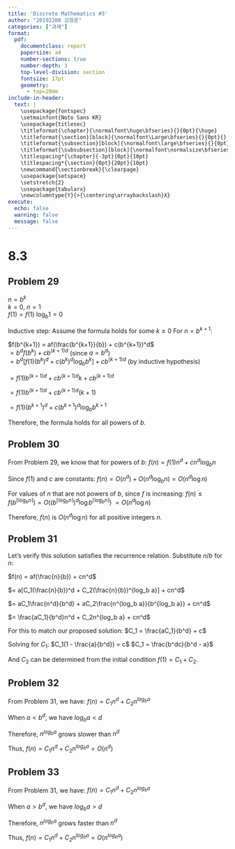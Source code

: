 ```yaml
---
title: 'Discrete Mathematics #3'
author: "20192208 김형훈"
categories: ["과제"]
format: 
  pdf:
    documentclass: report
    papersize: a4
    number-sections: true
    number-depth: 3
    top-level-division: section
    fontsize: 17pt
    geometry:
      - top=20mm
include-in-header: 
  text: |
    \usepackage{fontspec}
    \setmainfont{Noto Sans KR}
    \usepackage{titlesec}
    \titleformat{\chapter}{\normalfont\huge\bfseries}{}{0pt}{\huge}
    \titleformat{\section}[block]{\normalfont\Large\bfseries}{}{0pt}{}
    \titleformat{\subsection}[block]{\normalfont\large\bfseries}{}{0pt}{}
    \titleformat{\subsubsection}[block]{\normalfont\normalsize\bfseries}{}{0pt}{}
    \titlespacing*{\chapter}{-3pt}{0pt}{10pt}
    \titlespacing*{\section}{0pt}{20pt}{10pt}
    \newcommand{\sectionbreak}{\clearpage}
    \usepackage{setspace}
    \setstretch{2}
    \usepackage{tabularx}
    \newcolumntype{Y}{>{\centering\arraybackslash}X}
execute:
  echo: false
  warning: false
  message: false
---
```


# 8.3

## Problem 29
$n = b^k$  
$k = 0$, $n = 1$  
$f(1) = f(1)$ $\log_b 1 = 0$

Inductive step: Assume the formula holds for some $k ≥ 0$
For $n = b^{k+1}$:

$f(b^{k+1}) = af(\frac{b^{k+1}}{b}) + c(b^{k+1})^d$  
$= b^d f(b^k) + cb^{(k+1)d}$ (since $a = b^d$)  
$= b^d[f(1)(b^k)^d + c(b^k)^d \log_b b^k] + cb^{(k+1)d}$ (by inductive hypothesis)

$= f(1)b^{(k+1)d} + cb^{(k+1)d}k + cb^{(k+1)d}$

$= f(1)b^{(k+1)d} + cb^{(k+1)d}(k+1)$

$= f(1)(b^{k+1})^d + c(b^{k+1})^d \log_b b^{k+1}$

Therefore, the formula holds for all powers of $b$.

## Problem 30

From Problem 29, we know that for powers of $b$:
$f(n) = f(1)n^d + cn^d \log_b n$

Since $f(1)$ and $c$ are constants:
$f(n) = O(n^d) + O(n^d \log_b n) = O(n^d \log n)$

For values of $n$ that are not powers of $b$, since $f$ is increasing:
$f(n) ≤ f(b^{\lceil \log_b n \rceil}) = O((b^{\lceil \log_b n \rceil})^d \log b^{\lceil \log_b n \rceil})$
$= O(n^d \log n)$

Therefore, $f(n)$ is $O(n^d \log n)$ for all positive integers $n$.

## Problem 31

Let's verify this solution satisfies the recurrence relation.
Substitute $n/b$ for $n$:

$f(n) = af(\frac{n}{b}) + cn^d$

$= a[C_1(\frac{n}{b})^d + C_2(\frac{n}{b})^{log_b a}] + cn^d$

$= aC_1\frac{n^d}{b^d} + aC_2\frac{n^{log_b a}}{b^{log_b a}} + cn^d$

$= \frac{aC_1}{b^d}n^d + C_2n^{log_b a} + cn^d$

For this to match our proposed solution:
$C_1 = \frac{aC_1}{b^d} + c$

Solving for $C_1$:
$C_1(1 - \frac{a}{b^d}) = c$
$C_1 = \frac{b^dc}{b^d - a}$

And $C_2$ can be determined from the initial condition $f(1) = C_1 + C_2$.

## Problem 32

From Problem 31, we have:
$f(n) = C_1n^d + C_2n^{log_b a}$

When $a < b^d$, we have $log_b a < d$

Therefore, $n^{log_b a}$ grows slower than $n^d$

Thus, $f(n) = C_1n^d + C_2n^{log_b a} = O(n^d)$

## Problem 33

From Problem 31, we have:
$f(n) = C_1n^d + C_2n^{log_b a}$

When $a > b^d$, we have $log_b a > d$

Therefore, $n^{log_b a}$ grows faster than $n^d$

Thus, $f(n) = C_1n^d + C_2n^{log_b a} = O(n^{log_b a})$
